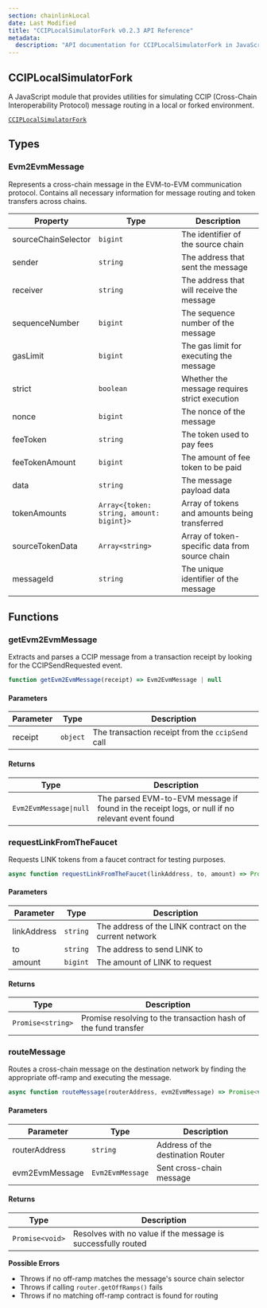 ```yaml
---
section: chainlinkLocal
date: Last Modified
title: "CCIPLocalSimulatorFork v0.2.3 API Reference"
metadata:
  description: "API documentation for CCIPLocalSimulatorFork in JavaScript, version v0.2.3."
---
```



<Common callout="importPackage023" />

## CCIPLocalSimulatorFork

A JavaScript module that provides utilities for simulating CCIP (Cross-Chain Interoperability Protocol) message routing in a local or forked environment.

[`CCIPLocalSimulatorFork`](https://github.com/smartcontractkit/chainlink-local/blob/7d8b2f888e1f10c8841ccd9e0f4af0f5baf11dab/scripts/CCIPLocalSimulatorFork.js)

## Types

### Evm2EvmMessage

Represents a cross-chain message in the EVM-to-EVM communication protocol. Contains all necessary information for message routing and token transfers across chains.

| Property            | Type                                     | Description                                    |
| ------------------- | ---------------------------------------- | ---------------------------------------------- |
| sourceChainSelector | `bigint`                                 | The identifier of the source chain             |
| sender              | `string`                                 | The address that sent the message              |
| receiver            | `string`                                 | The address that will receive the message      |
| sequenceNumber      | `bigint`                                 | The sequence number of the message             |
| gasLimit            | `bigint`                                 | The gas limit for executing the message        |
| strict              | `boolean`                                | Whether the message requires strict execution  |
| nonce               | `bigint`                                 | The nonce of the message                       |
| feeToken            | `string`                                 | The token used to pay fees                     |
| feeTokenAmount      | `bigint`                                 | The amount of fee token to be paid             |
| data                | `string`                                 | The message payload data                       |
| tokenAmounts        | `Array<{token: string, amount: bigint}>` | Array of tokens and amounts being transferred  |
| sourceTokenData     | `Array<string>`                          | Array of token-specific data from source chain |
| messageId           | `string`                                 | The unique identifier of the message           |

## Functions

### getEvm2EvmMessage

Extracts and parses a CCIP message from a transaction receipt by looking for the CCIPSendRequested event.

```javascript
function getEvm2EvmMessage(receipt) => Evm2EvmMessage | null
```

#### Parameters

| Parameter | Type     | Description                                      |
| --------- | -------- | ------------------------------------------------ |
| receipt   | `object` | The transaction receipt from the `ccipSend` call |

#### Returns

| Type                   | Description                                                                                    |
| ---------------------- | ---------------------------------------------------------------------------------------------- |
| `Evm2EvmMessage\|null` | The parsed EVM-to-EVM message if found in the receipt logs, or null if no relevant event found |

### requestLinkFromTheFaucet

Requests LINK tokens from a faucet contract for testing purposes.

```javascript
async function requestLinkFromTheFaucet(linkAddress, to, amount) => Promise<string>
```

#### Parameters

| Parameter   | Type     | Description                                             |
| ----------- | -------- | ------------------------------------------------------- |
| linkAddress | `string` | The address of the LINK contract on the current network |
| to          | `string` | The address to send LINK to                             |
| amount      | `bigint` | The amount of LINK to request                           |

#### Returns

| Type              | Description                                                    |
| ----------------- | -------------------------------------------------------------- |
| `Promise<string>` | Promise resolving to the transaction hash of the fund transfer |

### routeMessage

Routes a cross-chain message on the destination network by finding the appropriate off-ramp and executing the message.

```javascript
async function routeMessage(routerAddress, evm2EvmMessage) => Promise<void>
```

#### Parameters

| Parameter      | Type             | Description                       |
| -------------- | ---------------- | --------------------------------- |
| routerAddress  | `string`         | Address of the destination Router |
| evm2EvmMessage | `Evm2EvmMessage` | Sent cross-chain message          |

#### Returns

| Type            | Description                                                  |
| --------------- | ------------------------------------------------------------ |
| `Promise<void>` | Resolves with no value if the message is successfully routed |

<Aside type="caution">

**Possible Errors**

- Throws if no off-ramp matches the message's source chain selector
- Throws if calling `router.getOffRamps()` fails
- Throws if no matching off-ramp contract is found for routing

</Aside>
